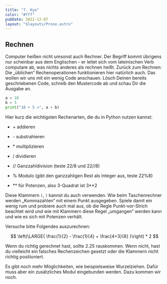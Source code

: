 ```yaml
---
title: "7. Kyo"
color: "#fff"
pubDate: 2021-12-07
layout: "$layouts/Prose.astro"
---
```


## Rechnen

Computer heißen nicht umsonst auch Rechner. Der Begriff kommt übrigens nur scheinbar aus dem Englischen - er leitet sich
vom lateinischen Verb computare ab, was nichts anderes als rechnen heißt. Zurück zum Rechnen: Die „üblichen“
Rechenoperationen funktionieren hier natürlich auch. Das wollen wir uns mit ein wenig Code anschauen. Lösch Deinen
bereits geschriebenen Code, schreib den Mustercode ab und schau Dir die Ausgabe an.

```python:addition.py
a = 10
b = 5
print("10 + 5 =", a + b)
```

Hier kurz die wichtigsten Rechenarten, die du in Python nutzen kannst:

- \+ addieren

- \- substrahieren

- \* multiplizieren

- / dividieren

- // Ganzzahldivision (teste 22/8 und 22//8)

- \% Modulo (gibt den ganzzahligen Rest als Integer aus, teste 22%8)

- \*\* für Potenzen, also 3-Quadrat ist 3\*\*2

Diese Klammern `(`, `)` kannst du auch verwenden. Wie beim Taschenrechner werden „Kommazahlen“ mit einem Punkt
ausgegeben. Spiele damit ein wenig rum und probiere auch mal aus, ob die Regle Punkt-vor-Strich beachtet wird und wie
mit Klammern diese Regel „umgangen“ werden kann und wie es sich mit Potenzen verhält.

Versuche bitte Folgendes auszurechnen:

$$
\left(\LARGE{ \frac{1}{2} - \frac{1}{4} + \frac{4+3}{8} }\right) * 2
$$

Wenn du richtig gerechnet hast, sollte 2.25 rauskommen. Wenn nicht, hast du vielleicht ein falsches Rechenzeichen
gesetzt oder die Klammern nicht richtig positioniert.

Es gibt noch mehr Möglichkeiten, wie beispielsweise Wurzelziehen. Dafür muss aber ein zusätzliches Modul eingebunden
werden. Dazu kommen wir noch.
